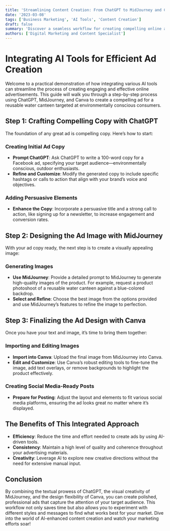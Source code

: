 ```yaml
---
title: 'Streamlining Content Creation: From ChatGPT to MidJourney and Canva'
date: '2023-03-08'
tags: ['Business Marketing', 'AI Tools', 'Content Creation']
draft: false
summary: 'Discover a seamless workflow for creating compelling online ads using ChatGPT, MidJourney, and Canva, from writing copy to designing images.'
authors: ['Digital Marketing and Content Specialist']
---
```


# Integrating AI Tools for Efficient Ad Creation

Welcome to a practical demonstration of how integrating various AI tools can streamline the process of creating engaging and effective online advertisements. This guide will walk you through a step-by-step process using ChatGPT, MidJourney, and Canva to create a compelling ad for a reusable water canteen targeted at environmentally conscious consumers.

## Step 1: Crafting Compelling Copy with ChatGPT

The foundation of any great ad is compelling copy. Here’s how to start:

### Creating Initial Ad Copy

- **Prompt ChatGPT**: Ask ChatGPT to write a 100-word copy for a Facebook ad, specifying your target audience—environmentally conscious, outdoor enthusiasts.
- **Refine and Customize**: Modify the generated copy to include specific hashtags or calls to action that align with your brand’s voice and objectives.

### Adding Persuasive Elements

- **Enhance the Copy**: Incorporate a persuasive title and a strong call to action, like signing up for a newsletter, to increase engagement and conversion rates.

## Step 2: Designing the Ad Image with MidJourney

With your ad copy ready, the next step is to create a visually appealing image:

### Generating Images

- **Use MidJourney**: Provide a detailed prompt to MidJourney to generate high-quality images of the product. For example, request a product photoshoot of a reusable water canteen against a blue-colored backdrop.
- **Select and Refine**: Choose the best image from the options provided and use MidJourney’s features to refine the image to perfection.

## Step 3: Finalizing the Ad Design with Canva

Once you have your text and image, it’s time to bring them together:

### Importing and Editing Images

- **Import into Canva**: Upload the final image from MidJourney into Canva.
- **Edit and Customize**: Use Canva’s robust editing tools to fine-tune the image, add text overlays, or remove backgrounds to highlight the product effectively.

### Creating Social Media-Ready Posts

- **Prepare for Posting**: Adjust the layout and elements to fit various social media platforms, ensuring the ad looks great no matter where it’s displayed.

## The Benefits of This Integrated Approach

- **Efficiency**: Reduce the time and effort needed to create ads by using AI-driven tools.
- **Consistency**: Maintain a high level of quality and coherence throughout your advertising materials.
- **Creativity**: Leverage AI to explore new creative directions without the need for extensive manual input.

## Conclusion

By combining the textual prowess of ChatGPT, the visual creativity of MidJourney, and the design flexibility of Canva, you can create polished, professional ads that capture the attention of your target audience. This workflow not only saves time but also allows you to experiment with different styles and messages to find what works best for your market. Dive into the world of AI-enhanced content creation and watch your marketing efforts soar!
